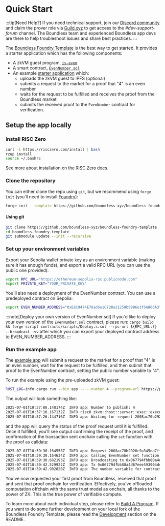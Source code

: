 
# Quick Start

:::tip[Need Help?]
If you need technical support, join our [Discord community](https://discord.gg/aXRuD6spez) and claim the prover role via [Guild.xyz](https://guild.xyz/boundless-xyz) to get access to the *#dev-support-forum* channel. The Boundless team and experienced Boundless app devs are there to help troubleshoot issues and share best practices.
:::

The [Boundless Foundry Template](https://github.com/boundless-xyz/boundless-foundry-template) is the best way to get started. It provides a starter application which has the following components:

* A zkVM guest program, [`is-even`](https://github.com/boundless-xyz/boundless-foundry-template/blob/main/guests/is-even/src/main.rs)
* A smart contract, [`EvenNumber.sol`](https://github.com/boundless-xyz/boundless-foundry-template/blob/main/contracts/src/EvenNumber.sol)
* An example [starter application](https://github.com/boundless-xyz/boundless-foundry-template/blob/main/apps/src/main.rs) which:
    *  uploads the zkVM guest to IPFS (optional)
    *  submits a request to the market for a proof that "4" is an even number
    *  waits for the request to be fulfilled and receives the proof from the Boundless market
    *  submits the received proof to the `EvenNumber` contract for verification.


## Setup the app locally


### Install RISC Zero

```bash [Terminal]
curl -L https://risczero.com/install | bash
rzup install
source ~/.bashrc
```

See more about installation on the [RISC Zero docs](https://dev.risczero.com/api/zkvm/install).

### Clone the repository

You can either clone the repo using `git`, but we recommend using `forge init` (you'll need to install [Foundry](https://getfoundry.sh/introduction/installation/)):

```bash [Terminal]
forge init --template https://github.com/boundless-xyz/boundless-foundry-template boundless-foundry-template && cd boundless-foundry-template
```

#### Using git

```bash [Terminal]
git clone https://github.com/boundless-xyz/boundless-foundry-template
cd boundless-foundry-template
git submodule update --init --recursive
```

### Set up your environment variables

Export your Sepolia wallet private key as an environment variable (making sure it has enough funds), and export a valid RPC URL (you can use the public one provided):

```bash
export RPC_URL="https://ethereum-sepolia-rpc.publicnode.com"
export PRIVATE_KEY="YOUR_PRIVATE_KEY"
```

You'll also need a deployment of the EvenNumber contract. You can use a predeployed contract on Sepolia:

```bash
export EVEN_NUMBER_ADDRESS="0xE819474E78ad6e1C720a21250b9986e1f6A866A3"
```
:::note[Deploy your own version of EvenNumber.sol]
If you'd like to deploy your own version of the `EvenNumber.sol` contract, please run:
`cargo build && forge script contracts/scripts/Deploy.s.sol --rpc-url ${RPC_URL:?} --broadcast -vv`
after which you can export your deployed contract address to EVEN_NUMBER_ADDRESS.
:::

### Run the example app

The [example app](https://github.com/boundless-xyz/boundless-foundry-template/blob/main/apps/src/main.rs) will submit a request to the market for a proof that "4" is an even number, wait for the request to be fulfilled, and then submit that proof to the EvenNumber contract, setting the public number variable to "4".

To run the example using the pre-uploaded zkVM guest:

```bash [Terminal]
RUST_LOG=info cargo run --bin app -- --number 4 --program-url https://plum-accurate-weasel-904.mypinata.cloud/ipfs/QmU7eqsYWguHCYGQzcg42faQQkgRfWScig7BcsdM1sJciw
```

The output will look something like:

```bash [Terminal]
2025-07-01T10:37:08.148174Z  INFO app: Number to publish: 4
2025-07-01T10:37:10.167132Z  INFO risc0_zkvm::host::server::exec::executor: execution time: 5.667791ms
2025-07-01T10:37:26.144716Z  INFO app: Waiting for request 2008ac70b2920c9a345ea7fff1ded1fd4302bdf06516a20c to be fulfilled
```

and the app will query the status of the proof request until it is fulfilled. Once it fulfilled, you'll see output confirming the receipt of the proof, and confirmation of the transaction sent onchain calling the `set` function with the proof as calldata:

```bash [Terminal]
2025-07-01T10:39:30.164558Z  INFO app: Request 2008ac70b2920c9a345ea7fff1ded1fd4302bdf06516a20c fulfilled
2025-07-01T10:39:30.164634Z  INFO app: Calling EvenNumber set function
2025-07-01T10:39:30.682193Z  INFO app: Broadcasting tx 0x067794fbb80a4d67eee593904dc9e6109875efd455b8eedc67609b9d547d5c0d
2025-07-01T10:39:42.529922Z  INFO app: Tx 0x067794fbb80a4d67eee593904dc9e6109875efd455b8eedc67609b9d547d5c0d confirmed
2025-07-01T10:39:42.902820Z  INFO app: The number variable for contract at address: 0xe819474e78ad6e1c720a21250b9986e1f6a866a3 is set to 4
```

You've now requested your first proof from Boundless, received that proof and sent that proof onchain for verification. Effectively, you've offloaded computation offchain with the same trust model as onchain, all thanks to the power of ZK. This is the true power of verifiable compute.

To learn more about each individual step, please refer to [Build A Program](/developers/tutorials/build). If you want to do some further development on your local fork of the Boundless Foundry Template, please read the [Development](https://github.com/boundless-xyz/boundless-foundry-template?tab=readme-ov-file#development) section on the README.
